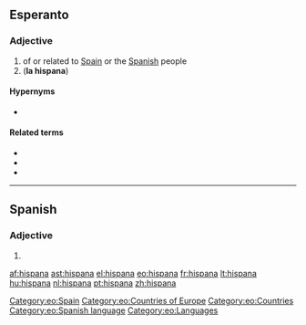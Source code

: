 ==Esperanto==

===Adjective===
{{eo-adj}}
# of or related to [[Spain]] or the [[Spanish]] people
# ('''la hispana''') {{short for|[[la]] [[hispana lingvo]]||the Spanish language|lang=eo}}

====Hypernyms====
* {{l|eo|eŭropa|gloss=European}}

====Related terms====
* {{l|eo|hispana lingvo|gloss=Spanish language}}
* {{l|eo|Hispanio|gloss=Spain}}
* {{l|eo|hispano|gloss=a Spaniard}}

[[Category:eo:Spain]]
[[Category:eo:Countries of Europe]]
[[Category:eo:Countries]]
[[Category:eo:Spanish language]]
[[Category:eo:Languages]]
{{eo GCSE|4}}
----

==Spanish==

===Adjective===
{{infl|es|adjective form|g=f}}

# {{feminine of|nocat=1|[[hispano#Spanish|hispano]]|lang=es}}

[[af:hispana]]
[[ast:hispana]]
[[el:hispana]]
[[eo:hispana]]
[[fr:hispana]]
[[lt:hispana]]
[[hu:hispana]]
[[nl:hispana]]
[[pt:hispana]]
[[zh:hispana]]